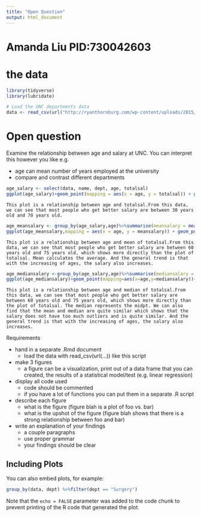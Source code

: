 ```yaml
---
title: "Open Question"
output: html_document
---
```


# Amanda Liu PID:730042603
# the data
```r
library(tidyverse)
library(lubridate)

# Load the UNC departments data
data <- read_csv(url("http://ryanthornburg.com/wp-content/uploads/2015/05/UNC_Salares_NandO_2015-05-06.csv"))
```

# Open question

Examine the relationship between age and salary at UNC. You can interpret this however you like e.g.

- age can mean number of years employed at the university
- compare and contrast different departments
```r
age_salary <- select(data, name, dept, age, totalsal)
ggplot(age_salary)+geom_point(mapping = aes(x = age, y = totalsal)) + geom_smooth(mapping = aes(x = age, y = totalsal))
```
```
This plot is a relationship between age and totalsal.From this data, we can see that most people who get better salary are between 30 years old and 70 years old.
```

```r
age_meansalary <- group_by(age_salary,age)%>%summarise(meansalary = mean(totalsal, na.rm = TRUE))
ggplot(age_meansalary,mapping = aes(x = age, y = meansalary)) + geom_point()+geom_smooth()
```
```
This plot is a relationship between age and mean of totalsal.From this data, we can see that most people who get better salary are between 60 years old and 75 years old, which shows more directly than the plot of totalsal. Mean calculates the average. And the general trend is that with the increasing of ages, the salary also increases.
```
```r
age_mediansalary <-group_by(age_salary,age)%>%summarise(mediansalary = median(totalsal, na.rm = TRUE))
ggplot(age_mediansalary)+geom_point(mapping=aes(x=age,y=mediansalary))+geom_smooth(mapping=aes(x=age,y=mediansalary))
```
```
This plot is a relationship between age and median of totalsal.From this data, we can see that most people who get better salary are between 60 years old and 75 years old, which shows more directly than the plot of totalsal. The median represents the midpt. We can also find that the mean and median are quite similar which shows that the salary does not have too much outliers and is quite similar. And the general trend is that with the increasing of ages, the salary also increases.
```

Requirements

- hand in a separate .Rmd document 
    - load the data with read_csv(url(...)) like this script
- make 3 figures
    - a figure can be a visualization, print out of a data frame that you can created, the results of a statistical model/test (e.g. linear regression)
- display all code used
    - code should be commented
    - if you have a lot of functions you can put them in a separate .R script
- describe each figure
    - what is the figure (figure blah is a plot of foo vs. bar)
    - what is the upshot of the figure (figure blah shows that there is a strong relationship between foo and bar)
- write an explanation of your findings
    - a couple paragraphs
    - use proper grammar
    - your findings should be clear


## Including Plots

You can also embed plots, for example:

```r
group_by(data, dept) %>%filter(dept == "Surgery")
```

Note that the `echo = FALSE` parameter was added to the code chunk to prevent printing of the R code that generated the plot.
